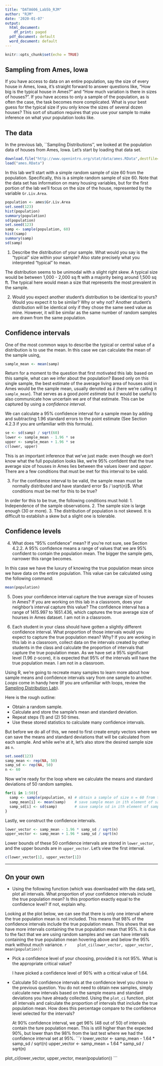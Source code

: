 ```yaml
---
title: "DATA606_Lab5b_RJM"
author: "RJM"
date: '2020-01-07'
output:
  html_document:
    df_print: paged
  pdf_document: default
  word_document: default
---
```


```r
knitr::opts_chunk$set(echo = TRUE)
```

## Sampling from Ames, Iowa

If you have access to data on an entire population, say the size of every 
house in Ames, Iowa, it's straight forward to answer questions like, "How big 
is the typical house in Ames?" and "How much variation is there in sizes of 
houses?". If you have access to only a sample of the population, as is often 
the case, the task becomes more complicated. What is your best guess for the 
typical size if you only know the sizes of several dozen houses? This sort of 
situation requires that you use your sample to make inference on what your 
population looks like.

## The data

In the previous lab, ``Sampling Distributions'', we looked at the population data
of houses from Ames, Iowa. Let's start by loading that data set.

```r
download.file("http://www.openintro.org/stat/data/ames.RData",destfile="ames.RData")
load("ames.RData")

```

In this lab we'll start with a simple random sample of size 60 from the 
population. Specifically, this is a simple random sample of size 60. Note that 
the data set has information on many housing variables, but for the first 
portion of the lab we'll focus on the size of the house, represented by the 
variable `Gr.Liv.Area`.

```r
population <- ames$Gr.Liv.Area
set.seed(123)
hist(population)
summary(population)
sd(population)
set.seed(123)
samp <- sample(population, 60)
hist(samp)
summary(samp)
sd(samp)
```

1.  Describe the distribution of your sample. What would you say is the 
"typical" size within your sample? Also state precisely what you interpreted 
"typical" to mean.

The distribution seems to be unimodal with a slight right skew. A typical size would be between 1,000 - 2,000 sq ft with a majority being around 1,500 sq ft. The typical here would mean a size that represents the most prevalent in the sample.

2.  Would you expect another student's distribution to be identical to yours? 
Would you expect it to be similar? Why or why not?
Another student's distribution will be identical only if they chose the same seed value as mine. However, it will be similar as the same number of random samples are drawn from the same population.




## Confidence intervals

One of the most common ways to describe the typical or central value of a 
distribution is to use the mean. In this case we can calculate the mean of the 
sample using,

```r
sample_mean <- mean(samp)
```

Return for a moment to the question that first motivated this lab: based on 
this sample, what can we infer about the population? Based only on this single 
sample, the best estimate of the average living area of houses sold in Ames 
would be the sample mean, usually denoted as $\bar{x}$ (here we're calling it 
`sample_mean`). That serves as a good *point estimate* but it would be useful 
to also communicate how uncertain we are of that estimate. This can be 
captured by using a *confidence interval*.

We can calculate a 95% confidence interval for a sample mean by adding and 
subtracting 1.96 standard errors to the point estimate (See Section 4.2.3 if 
you are unfamiliar with this formula).

```r
se <- sd(samp) / sqrt(60)
lower <- sample_mean - 1.96 * se
upper <- sample_mean + 1.96 * se
c(lower, upper)
```

This is an important inference that we've just made: even though we don't know 
what the full population looks like, we're 95% confident that the true 
average size of houses in Ames lies between the values *lower* and *upper*. 
There are a few conditions that must be met for this interval to be valid.

3.  For the confidence interval to be valid, the sample mean must be normally 
distributed and have standard error $s / \sqrt{n}$. What conditions must be 
met for this to be true?

In order for this to be true, the following conditions must hold:
1. Independence of the sample observations.
2. The sample size is large enough (30 or more).
3. The distribution of population is not skewed. It is difficult to establish a skew but a slight one is tolerable.

## Confidence levels

4.  What does "95% confidence" mean? If you're not sure, see Section 4.2.2.
A 95% confidence means a range of values that we are 95% confident to contain the population mean. The bigger the sample gets, narrower this range becomes.

In this case we have the luxury of knowing the true population mean since we 
have data on the entire population. This value can be calculated using the 
following command:

```r
mean(population)
```

5.  Does your confidence interval capture the true average size of houses in 
Ames? If you are working on this lab in a classroom, does your neighbor's 
interval capture this value? 
The confidence interval has a range of 1415.997 to 1651.436, which captures the true average size of hourses in Ames dataset. I am not in a classroom.

6.  Each student in your class should have gotten a slightly different 
confidence interval. What proportion of those intervals would you expect to 
capture the true population mean? Why? If you are working in this lab in a 
classroom, collect data on the intervals created by other students in the 
class and calculate the proportion of intervals that capture the true 
population mean.
As we have set a 95% significant level (1.96 z-score), it is expected that 95% of the intervals will have the true population mean. I am not in a classroom.

Using R, we're going to recreate many samples to learn more about how sample 
means and confidence intervals vary from one sample to another. *Loops* come 
in handy here (If you are unfamiliar with loops, review the [Sampling Distribution Lab](http://htmlpreview.github.io/?https://github.com/andrewpbray/oiLabs/blob/master/sampling_distributions/sampling_distributions.html)).

Here is the rough outline:

-   Obtain a random sample.
-   Calculate and store the sample's mean and standard deviation.
-   Repeat steps (1) and (2) 50 times.
-   Use these stored statistics to calculate many confidence intervals.


But before we do all of this, we need to first create empty vectors where we 
can save the means and standard deviations that will be calculated from each 
sample. And while we're at it, let's also store the desired sample size as `n`.

```r
set.seed(123)
samp_mean <- rep(NA, 50)
samp_sd <- rep(NA, 50)
n <- 60
```

Now we're ready for the loop where we calculate the means and standard deviations of 50 random samples.

```r
for(i in 1:50){
  samp <- sample(population, n) # obtain a sample of size n = 60 from the population
  samp_mean[i] <- mean(samp)    # save sample mean in ith element of samp_mean
  samp_sd[i] <- sd(samp)        # save sample sd in ith element of samp_sd
}
```

Lastly, we construct the confidence intervals.

```r
lower_vector <- samp_mean - 1.96 * samp_sd / sqrt(n) 
upper_vector <- samp_mean + 1.96 * samp_sd / sqrt(n)
```

Lower bounds of these 50 confidence intervals are stored in `lower_vector`, 
and the upper bounds are in `upper_vector`. Let's view the first interval.

```r
c(lower_vector[1], upper_vector[1])
```

* * *

## On your own

-   Using the following function (which was downloaded with the data set), 
    plot all intervals. What proportion of your confidence intervals include 
    the true population mean? Is this proportion exactly equal to the 
    confidence level? If not, explain why.
    
Looking at the plot below, we can see that there is only one interval where the true population mean is not included. This means that 98% of the confidence intervals include the true population mean. This shows that we have more intervals containing the true population mean that 95%. It is due to the fact that we are using random samples and we can have intervals containing the true population mean hovering above and below the 95% mark without much variance.
    ```r
    plot_ci(lower_vector, upper_vector, mean(population))
    ```

-   Pick a confidence level of your choosing, provided it is not 95%. What is 
    the appropriate critical value?
    
    I have picked a confidence level of 90% with a critical value of 1.64.

-   Calculate 50 confidence intervals at the confidence level you chose in the 
    previous question. You do not need to obtain new samples, simply calculate 
    new intervals based on the sample means and standard deviations you have 
    already collected. Using the `plot_ci` function, plot all intervals and 
    calculate the proportion of intervals that include the true population 
    mean. How does this percentage compare to the confidence level selected for
    the intervals?
    
    At 90% confidence interval, we get 96% (48 out of 50) of intervals contain the ture population mean. This is still higher than the expected 90%, but lower than the 98% from the last test where we had the confidence interval set at 95%.
```r
lower_vector <- samp_mean - 1.64 * samp_sd / sqrt(n) 
upper_vector <- samp_mean + 1.64 * samp_sd / sqrt(n)

plot_ci(lower_vector, upper_vector, mean(population))
```
    





<!-- This is a product of OpenIntro that is released under a Creative Commons Attribution-ShareAlike 3.0 Unported. This lab was written by Mine Çetinkaya-Rundel and Andrew Bray. -->